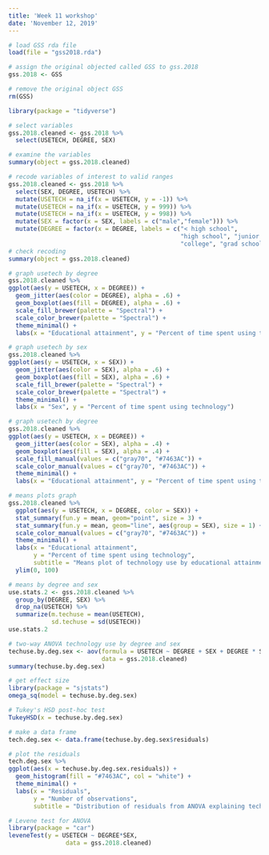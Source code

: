 ---
title: 'Week 11 workshop'
date: 'November 12, 2019'
---

```{r}
# load GSS rda file
load(file = "gss2018.rda")
```

```{r}
# assign the original objected called GSS to gss.2018
gss.2018 <- GSS

# remove the original object GSS
rm(GSS)
```

```{r message = FALSE, error=FALSE, warning = FALSE} 
library(package = "tidyverse")

# select variables
gss.2018.cleaned <- gss.2018 %>% 
  select(USETECH, DEGREE, SEX) 

# examine the variables
summary(object = gss.2018.cleaned)
```

```{r}
# recode variables of interest to valid ranges
gss.2018.cleaned <- gss.2018 %>%
  select(SEX, DEGREE, USETECH) %>%
  mutate(USETECH = na_if(x = USETECH, y = -1)) %>%
  mutate(USETECH = na_if(x = USETECH, y = 999)) %>%
  mutate(USETECH = na_if(x = USETECH, y = 998)) %>% 
  mutate(SEX = factor(x = SEX, labels = c("male","female"))) %>%
  mutate(DEGREE = factor(x = DEGREE, labels = c("< high school",
                                                "high school", "junior college",
                                                "college", "grad school")))
# check recoding
summary(object = gss.2018.cleaned)
```


```{r message=FALSE, warning=FALSE}
# graph usetech by degree
gss.2018.cleaned %>%
ggplot(aes(y = USETECH, x = DEGREE)) + 
  geom_jitter(aes(color = DEGREE), alpha = .6) +
  geom_boxplot(aes(fill = DEGREE), alpha = .6) + 
  scale_fill_brewer(palette = "Spectral") +
  scale_color_brewer(palette = "Spectral") +
  theme_minimal() + 
  labs(x = "Educational attainment", y = "Percent of time spent using technology")
```

```{r message=FALSE, warning=FALSE}
# graph usetech by sex
gss.2018.cleaned %>%
ggplot(aes(y = USETECH, x = SEX)) + 
  geom_jitter(aes(color = SEX), alpha = .6) +
  geom_boxplot(aes(fill = SEX), alpha = .6) + 
  scale_fill_brewer(palette = "Spectral") +
  scale_color_brewer(palette = "Spectral") +
  theme_minimal() + 
  labs(x = "Sex", y = "Percent of time spent using technology")
```

```{r message=FALSE, warning=FALSE}
# graph usetech by degree
gss.2018.cleaned %>%
ggplot(aes(y = USETECH, x = DEGREE)) + 
  geom_jitter(aes(color = SEX), alpha = .4) +
  geom_boxplot(aes(fill = SEX), alpha = .4) + 
  scale_fill_manual(values = c("gray70", "#7463AC")) +
  scale_color_manual(values = c("gray70", "#7463AC")) +
  theme_minimal() + 
  labs(x = "Educational attainment", y = "Percent of time spent using technology")
```

```{r message=FALSE, warning=FALSE}
# means plots graph 
gss.2018.cleaned %>%
  ggplot(aes(y = USETECH, x = DEGREE, color = SEX)) + 
  stat_summary(fun.y = mean, geom="point", size = 3) +
  stat_summary(fun.y = mean, geom="line", aes(group = SEX), size = 1) +
  scale_color_manual(values = c("gray70", "#7463AC")) +
  theme_minimal() + 
  labs(x = "Educational attainment", 
       y = "Percent of time spent using technology",
       subtitle = "Means plot of technology use by educational attainment and sex") +
  ylim(0, 100)
```

```{r}
# means by degree and sex
use.stats.2 <- gss.2018.cleaned %>% 
  group_by(DEGREE, SEX) %>% 
  drop_na(USETECH) %>%
  summarize(m.techuse = mean(USETECH),
            sd.techuse = sd(USETECH))
use.stats.2
```

```{r}
# two-way ANOVA technology use by degree and sex
techuse.by.deg.sex <- aov(formula = USETECH ~ DEGREE + SEX + DEGREE * SEX, 
                          data = gss.2018.cleaned)
summary(techuse.by.deg.sex)
```

```{r message = FALSE, warning=FALSE}
# get effect size 
library(package = "sjstats")
omega_sq(model = techuse.by.deg.sex)
```


```{r}
# Tukey's HSD post-hoc test
TukeyHSD(x = techuse.by.deg.sex)
```


```{r}
# make a data frame
tech.deg.sex <- data.frame(techuse.by.deg.sex$residuals)

# plot the residuals
tech.deg.sex %>%
ggplot(aes(x = techuse.by.deg.sex.residuals)) + 
  geom_histogram(fill = "#7463AC", col = "white") + 
  theme_minimal() + 
  labs(x = "Residuals", 
       y = "Number of observations",
       subtitle = "Distribution of residuals from ANOVA explaining tech use\nbased on educational attainment and sex (GSS, 2018)") 

```

```{r message=FALSE, warning=FALSE}
# Levene test for ANOVA
library(package = "car")
leveneTest(y = USETECH ~ DEGREE*SEX, 
                data = gss.2018.cleaned)
```